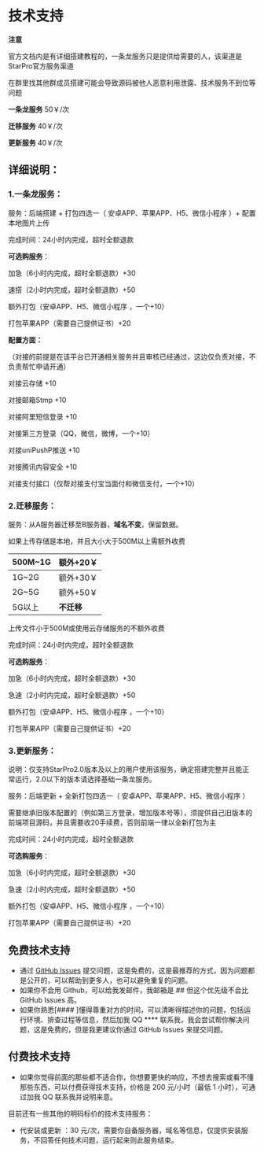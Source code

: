 # 技术支持

**注意**

官方文档内是有详细搭建教程的，一条龙服务只是提供给需要的人，该渠道是StarPro官方服务渠道

在群里找其他群成员搭建可能会导致源码被他人恶意利用泄露、技术服务不到位等问题

**一条龙服务**                    50￥/次

**迁移服务**                       40￥/次

**更新服务**                       40￥/次

## 详细说明：

### 1.一条龙服务：

服务：后端搭建 + 打包四选一（ 安卓APP、苹果APP、H5、微信小程序  ）+ 配置本地图片上传

完成时间：24小时内完成，超时全额退款

**可选购服务**：

加急（6小时内完成，超时全额退款）+30

速搭（2小时内完成，超时全额退款）+50

额外打包（安卓APP、H5、微信小程序 ，一个+10）

打包苹果APP（需要自己提供证书）+20

**配置方面：**

​    （对接的前提是在该平台已开通相关服务并且审核已经通过，这边仅负责对接，不负责帮忙申请开通）

对接云存储 +10

对接邮箱Stmp +10

对接阿里短信登录 +10

对接第三方登录（QQ，微信，微博，一个+10）

对接uniPushP推送 +10

对接腾讯内容安全 +10

对接支付接口（仅帮对接支付宝当面付和微信支付，一个+10）

### 2.迁移服务：

服务：从A服务器迁移至B服务器，**域名不变**，保留数据。

如果上传存储是本地，并且大小大于500M以上需额外收费

| 500M~1G | 额外+20￥  |
| ------- | ---------- |
| 1G~2G   | 额外+30￥  |
| 2G~5G   | 额外+50￥  |
| 5G以上  | **不迁移** |

上传文件小于500M或使用云存储服务的不额外收费

完成时间：24小时内完成，超时全额退款

**可选购服务**：

加急（6小时内完成，超时全额退款）+30

急速（2小时内完成，超时全额退款）+50

额外打包（安卓APP、H5、微信小程序 ，一个+10）

打包苹果APP（需要自己提供证书）+20

### 3.更新服务：

说明：仅支持StarPro2.0版本及以上的用户使用该服务，确定搭建完整并且能正常运行，2.0以下的版本请选择基础一条龙服务。

服务：后端更新 + 全新打包四选一（ 安卓APP、苹果APP、H5、微信小程序  ）

需要继承旧版本配置的（例如第三方登录，增加版本号等），须提供自己旧版本的前端项目源码，并且需要收20手续费，否则前端一律以全新打包为主

完成时间：24小时内完成，超时全额退款

**可选购服务**：

加急（6小时内完成，超时全额退款）+30

急速（2小时内完成，超时全额退款）+50

额外打包（安卓APP、H5、微信小程序 ，一个+10）

打包苹果APP（需要自己提供证书）+20


## 免费技术支持

- 通过 [GitHub Issues](https://github.com/zfile-dev/zfile/issues/new/choose) 提交问题，这是免费的，这是最推荐的方式，因为问题都是公开的，可以帮助到更多人，也可以避免重复的问题。
- 如果你不会用 Github，可以给我发邮件，我邮箱是 ##  但这个优先级不会比 GitHub Issues 高。
- 如果你熟悉[#### ]懂得尊重对方的时间，可以清晰得描述你的问题，包括运行环境、排查过程等信息，然后加我 QQ **** 联系我，我会尝试帮你解决问题，这是免费的，但是我更建议你通过 GitHub Issues 来提交问题。

## 付费技术支持

- 如果你觉得前面的那些都不适合你，你想要更快的响应，不想去搜索或看不懂那些东西，可以付费获得技术支持，价格是 200 元/小时（最低 1 小时），可通过加我 QQ 联系我并说明来意。

目前还有一些其他的明码标价的技术支持服务：

- 代安装或更新 ：30 元/次，需要你自备服务器，域名等信息，仅提供安装服务，不回答任何技术问题，运行起来则此服务结束。
